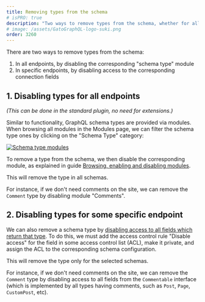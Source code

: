 ```yaml
---
title: Removing types from the schema
# isPRO: true
description: "Two ways to remove types from the schema, whether for all endpoints, or for specific endpoints."
# image: /assets/GatoGraphQL-logo-suki.png
order: 3260
---
```


There are two ways to remove types from the schema:

1. In all endpoints, by disabling the corresponding "schema type" module
2. In specific endpoints, by disabling access to the corresponding connection fields

## 1. Disabling types for all endpoints

_(This can be done in the standard plugin, no need for extensions.)_

Similar to functionality, GraphQL schema types are provided via modules. When browsing all modules in the Modules page, we can filter the schema type ones by clicking on the "Schema Type" category:

<a href="/assets/guides/downstream/schema-type-modules.png" target="_blank">![Schema type modules](/assets/guides/downstream/schema-type-modules.png "Schema type modules")</a>

To remove a type from the schema, we then disable the corresponding module, as explained in guide [Browsing, enabling and disabling modules](../../config/browsing-enabling-and-disabling-modules/).

This will remove the type in all schemas.

For instance, if we don't need comments on the site, we can remove the `Comment` type by disabling module "Comments".

## 2. Disabling types for some specific endpoint

We can also remove a schema type by [disabling access to all fields which return that type](../removing-fields-and-directives-from-the-schema/). To do this, we must add the access control rule "Disable access" for the field in some access control list (ACL), make it private, and assign the ACL to the corresponding schema configuration.

This will remove the type only for the selected schemas.

For instance, if we don't need comments on the site, we can remove the `Comment` type by disabling access to all fields from the `Commentable` interface (which is implemented by all types having comments, such as `Post`, `Page`, `CustomPost`, etc).
